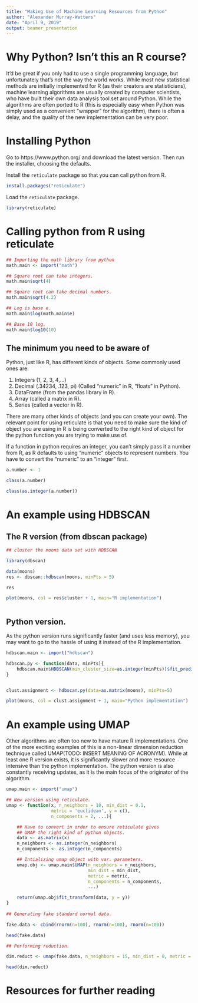 ```yaml
---
title: "Making Use of Machine Learning Resources from Python"
author: "Alexander Murray-Watters"
date: "April 9, 2019"
output: beamer_presentation
---
```


# Why Python? Isn't this an R course?

It'd be great if you only had to use a single programming language,
but unfortunately that's not the way the world works. While most new
statistical methods are initially implemented for R (as their creators
are statisticians), machine learning algorithms are usually created by
computer scientists, who have built their own data analysis tool set
around Python. While the algorithms are often ported to R (this is
especially easy when Python was simply used as a convenient "wrapper"
for the algorithm), there is often a delay, and the quality of the new
implementation can be very poor.


# Installing Python

Go to https://www.python.org/ and download the latest version. Then
run the installer, choosing the defaults.

Install the `reticulate` package so that you can call python from R.

```r
install.packages("reticulate")

```

Load the `reticulate` package.

```r
library(reticulate)

```


# Calling python from R using reticulate

```r

## Importing the math library from python
math.main <- import("math")

## Square root can take integers.
math.main$sqrt(4)

## Square root can take decimal numbers.
math.main$sqrt(4.2)

## Log is base e.
math.main$log(math.main$e)

## Base 10 log.
math.main$log10(10)

```




## The minimum you need to be aware of
Python, just like R, has different kinds of objects. Some commonly
used ones are:

1. Integers (1, 2, 3, 4,...)
2. Decimal (.34234, .123, pi)
   (Called "numeric" in R, "floats" in Python).
3. DataFrame (from the pandas library in R).
4. Array (called a matrix in R).
5. Series (called a vector in R).

There are many other kinds of objects (and you can create your
own). The relevant point for using reticulate is that you need to make
sure the kind of object you are using in R is being converted to the
right kind of object for the python function you are trying to make
use of.

If a function in python requires an integer, you can't simply pass it
a number from R, as R defaults to using "numeric" objects to represent
numbers. You have to convert the "numeric" to an "integer" first.

```r

a.number <- 1

class(a.number)

class(as.integer(a.number))

```



# An example using HDBSCAN

## The R version (from dbscan package)

```r

## cluster the moons data set with HDBSCAN

library(dbscan)

data(moons)
res <- dbscan::hdbscan(moons, minPts = 5)

res

plot(moons, col = res$cluster + 1, main="R implementation")



```

## Python version.

As the python version runs significantly faster (and uses less memory),
you may want to go to the hassle of using it instead of the R
implementation.

```r

hdbscan.main <- import("hdbscan")

hdbscan.py <- function(data, minPts){
    hdbscan.main$HDBSCAN(min_cluster_size=as.integer(minPts))$fit_predict(data)
}


clust.assignment <- hdbscan.py(data=as.matrix(moons), minPts=5)

plot(moons, col = clust.assignment + 1, main="Python implementation")


```



# An example using UMAP

Other algorithms are often too new to have mature R
implementations. One of the more exciting examples of this is a
non-linear dimension reduction technique called UMAP(TODO: INSERT
MEANING OF ACRONYM). While at least one R version exists, it is
significantly slower and more resource intensive than the python
implementation. The python version is also constantly receiving
updates, as it is the main focus of the originator of the algorithm.

```r


umap.main <- import("umap")

## New version using reticulate.
umap <- function(x, n_neighbors = 10, min_dist = 0.1,
                 metric = 'euclidean', y = c(),
                 n_components = 2, ...){

    ## Have to convert in order to ensure reticulate gives 
    ## UMAP the right kind of python objects.
    data <- as.matrix(x)
    n_neighbors <- as.integer(n_neighbors)
    n_components <- as.integer(n_components)

    ## Intializing umap object with var. parameters.
    umap.obj <- umap.main$UMAP(n_neighbors = n_neighbors,
                               min_dist = min_dist,
                               metric = metric,
                               n_components = n_components,
                               ...)

    return(umap.obj$fit_transform(data, y = y))
}
 
## Generating fake standard normal data.

fake.data <- cbind(rnorm(n=100), rnorm(n=100), rnorm(n=100))

head(fake.data)

## Performing reduction.

dim.reduct <- umap(fake.data, n_neighbors = 15, min_dist = 0, metric = "euclidean", n_components = 1)

head(dim.reduct)

```

# Resources for further reading

